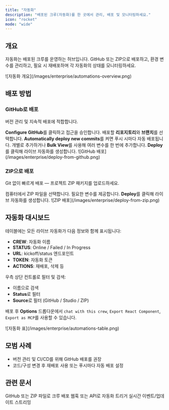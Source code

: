 ```yaml
---
title: "자동화"
description: "배포된 크루(자동화)를 한 곳에서 관리, 배포 및 모니터링하세요."
icon: "rocket"
mode: "wide"
---
```


## 개요

자동화는 배포된 크루를 운영하는 허브입니다. GitHub 또는 ZIP으로 배포하고, 환경 변수를 관리하고, 필요 시 재배포하며 각 자동화의 상태를 모니터링하세요.

<Frame>
  ![자동화 개요](/images/enterprise/automations-overview.png)
</Frame>

## 배포 방법

### GitHub로 배포

버전 관리 및 지속적 배포에 적합합니다.

<Steps>
  <Step title="GitHub 연결">
    <b>Configure GitHub</b>를 클릭하고 접근을 승인합니다.
  </Step>
  <Step title="리포지토리 & 브랜치 선택">
    배포할 <b>리포지토리</b>와 <b>브랜치</b>를 선택합니다.
  </Step>
  <Step title="자동 배포 활성화(선택)">
    <b>Automatically deploy new commits</b>를 켜면 푸시 시마다 자동 배포됩니다.
  </Step>
  <Step title="환경 변수 추가">
    개별로 추가하거나 <b>Bulk View</b>를 사용해 여러 변수를 한 번에 추가합니다.
  </Step>
  <Step title="배포">
    <b>Deploy</b>를 클릭해 라이브 자동화를 생성합니다.
  </Step>
</Steps>

<Frame>
  ![GitHub 배포](/images/enterprise/deploy-from-github.png)
</Frame>

### ZIP으로 배포

Git 없이 빠르게 배포 — 프로젝트 ZIP 패키지를 업로드하세요.

<Steps>
  <Step title="파일 선택">
    컴퓨터에서 ZIP 파일을 선택합니다.
  </Step>
  <Step title="환경 변수 추가">
    필요한 변수를 제공합니다.
  </Step>
  <Step title="배포">
    <b>Deploy</b>를 클릭해 라이브 자동화를 생성합니다.
  </Step>
</Steps>

<Frame>
  ![ZIP 배포](/images/enterprise/deploy-from-zip.png)
</Frame>

## 자동화 대시보드

테이블에는 모든 라이브 자동화가 다음 정보와 함께 표시됩니다:

- **CREW**: 자동화 이름
- **STATUS**: Online / Failed / In Progress
- **URL**: kickoff/status 엔드포인트
- **TOKEN**: 자동화 토큰
- **ACTIONS**: 재배포, 삭제 등

우측 상단 컨트롤로 필터 및 검색:

- 이름으로 검색
- <b>Status</b>로 필터
- <b>Source</b>로 필터 (GitHub / Studio / ZIP)

배포 후 **Options** 드롭다운에서 `chat with this crew`, `Export React Component`, `Export as MCP`를 사용할 수 있습니다.

<Frame>
  ![자동화 표](/images/enterprise/automations-table.png)
</Frame>

## 모범 사례

- 버전 관리 및 CI/CD를 위해 GitHub 배포를 권장
- 코드/구성 변경 후 재배포 사용 또는 푸시마다 자동 배포 설정

## 관련 문서

<CardGroup cols={3}>
  <Card title="크루 배포" href="/ko/enterprise/guides/deploy-crew" icon="rocket">
    GitHub 또는 ZIP 파일로 크루 배포
  </Card>
  <Card title="자동화 트리거" href="/ko/enterprise/guides/automation-triggers" icon="trigger">
    웹훅 또는 API로 자동화 트리거
  </Card>
  <Card title="Webhook 자동화" href="/ko/enterprise/guides/webhook-automation" icon="webhook">
    실시간 이벤트/업데이트 스트리밍
  </Card>
</CardGroup>
